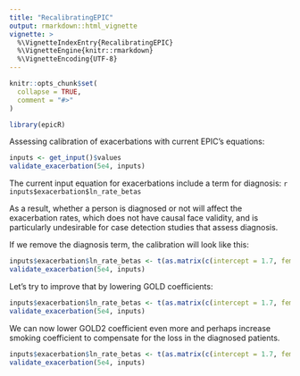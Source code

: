 ```yaml
---
title: "RecalibratingEPIC"
output: rmarkdown::html_vignette
vignette: >
  %\VignetteIndexEntry{RecalibratingEPIC}
  %\VignetteEngine{knitr::rmarkdown}
  %\VignetteEncoding{UTF-8}
---
```


```r
knitr::opts_chunk$set(
  collapse = TRUE,
  comment = "#>"
)
```

```r
library(epicR)
```

Assessing calibration of exacerbations with current EPIC's equations:

```r
inputs <- get_input()$values
validate_exacerbation(5e4, inputs)
```

The current input equation for exacerbations include a term for diagnosis: `r inputs$exacerbation$ln_rate_betas`

As a result, whether a person is diagnosed or not will affect the exacerbation rates, which does not have causal face validity, and is particularly undesirable for case detection studies that assess diagnosis. 

If we remove the diagnosis term, the calibration will look like this:

```r
inputs$exacerbation$ln_rate_betas <- t(as.matrix(c(intercept = 1.7, female = 0, age = 0.04082 * 0.1, fev1 = -1.5, smoking_status = 0, gold1 = 0.6 , gold2 = 0.35 , gold3 = 0.08 , gold4 = -0.35 , diagnosis_effect = 0)))
validate_exacerbation(5e4, inputs)
```

Let's try to improve that by lowering GOLD coefficients:


```r
inputs$exacerbation$ln_rate_betas <- t(as.matrix(c(intercept = 1.7, female = 0, age = 0.04082 * 0.1, fev1 = -1.5, smoking_status = 0, gold1 = 0.3 , gold2 = 0.1 , gold3 = 0.08 , gold4 = -0.35 , diagnosis_effect = 0)))
validate_exacerbation(5e4, inputs)
```

We can now lower GOLD2 coefficient even more and perhaps increase smoking coefficient to compensate for the loss in the diagnosed patients. 

```r
inputs$exacerbation$ln_rate_betas <- t(as.matrix(c(intercept = 1.7, female = 0, age = 0.04082 * 0.1, fev1 = -1.5, smoking_status = 0.5, gold1 = 0.3 , gold2 = 0.05 , gold3 = 0.08 , gold4 = -0.35 , diagnosis_effect = 0)))
validate_exacerbation(5e4, inputs)
```

